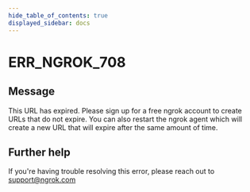 ```yaml
---
hide_table_of_contents: true
displayed_sidebar: docs
---
```



# ERR_NGROK_708

## Message

This URL has expired. Please sign up for a free ngrok account to create URLs that do not expire. You can also restart the ngrok agent which will create a new URL that will expire after the same amount of time.

<ErrorDetails error="err_ngrok_708" />

## Further help

If you're having trouble resolving this error, please reach out to [support@ngrok.com](mailto:support@ngrok.com?subject=Help%20with%20ERR_NGROK_708)
